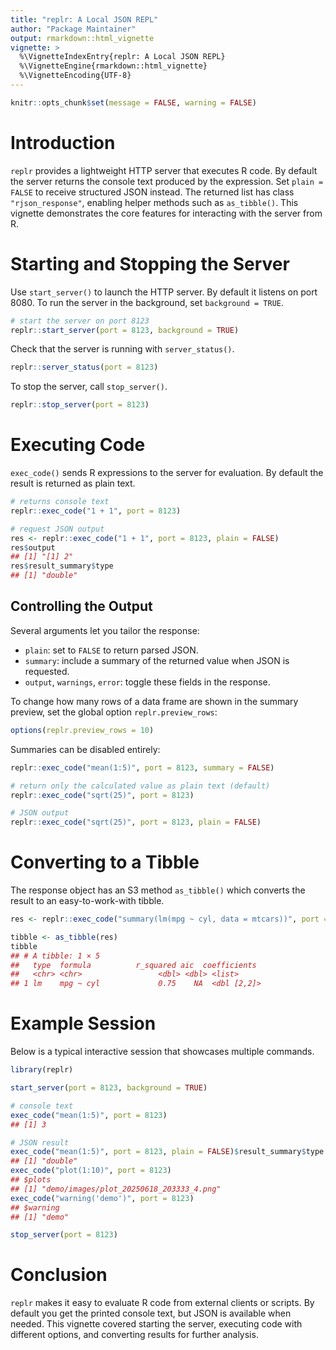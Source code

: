 ```yaml
---
title: "replr: A Local JSON REPL"
author: "Package Maintainer"
output: rmarkdown::html_vignette
vignette: >
  %\VignetteIndexEntry{replr: A Local JSON REPL}
  %\VignetteEngine{rmarkdown::html_vignette}
  %\VignetteEncoding{UTF-8}
---
```


```r
knitr::opts_chunk$set(message = FALSE, warning = FALSE)
```

# Introduction

`replr` provides a lightweight HTTP server that executes R code. By default the
server returns the console text produced by the expression. Set `plain = FALSE`
to receive structured JSON instead. The returned list has class
`"rjson_response"`, enabling helper methods such as `as_tibble()`. This vignette demonstrates the core
features for interacting with the server from R.

# Starting and Stopping the Server

Use `start_server()` to launch the HTTP server. By default it listens on port
8080. To run the server in the background, set `background = TRUE`.

```r
# start the server on port 8123
replr::start_server(port = 8123, background = TRUE)
```

Check that the server is running with `server_status()`.

```r
replr::server_status(port = 8123)
```

To stop the server, call `stop_server()`.

```r
replr::stop_server(port = 8123)
```

# Executing Code

`exec_code()` sends R expressions to the server for evaluation. By default the
result is returned as plain text.

```r
# returns console text
replr::exec_code("1 + 1", port = 8123)

# request JSON output
res <- replr::exec_code("1 + 1", port = 8123, plain = FALSE)
res$output
## [1] "[1] 2"
res$result_summary$type
## [1] "double"
```

## Controlling the Output

Several arguments let you tailor the response:

- `plain`: set to `FALSE` to return parsed JSON.
- `summary`: include a summary of the returned value when JSON is requested.
- `output`, `warnings`, `error`: toggle these fields in the response.

To change how many rows of a data frame are shown in the summary preview, set
the global option `replr.preview_rows`:

```r
options(replr.preview_rows = 10)
```

Summaries can be disabled entirely:

```r
replr::exec_code("mean(1:5)", port = 8123, summary = FALSE)
```

```r
# return only the calculated value as plain text (default)
replr::exec_code("sqrt(25)", port = 8123)

# JSON output
replr::exec_code("sqrt(25)", port = 8123, plain = FALSE)
```

# Converting to a Tibble

The response object has an S3 method `as_tibble()` which converts the result to
an easy-to-work-with tibble.

```r
res <- replr::exec_code("summary(lm(mpg ~ cyl, data = mtcars))", port = 8123, plain = FALSE)

tibble <- as_tibble(res)
tibble
## # A tibble: 1 × 5
##   type  formula          r_squared aic  coefficients
##   <chr> <chr>                 <dbl> <dbl> <list>
## 1 lm    mpg ~ cyl             0.75    NA  <dbl [2,2]>
```

# Example Session

Below is a typical interactive session that showcases multiple commands.

```r
library(replr)

start_server(port = 8123, background = TRUE)

# console text
exec_code("mean(1:5)", port = 8123)
## [1] 3

# JSON result
exec_code("mean(1:5)", port = 8123, plain = FALSE)$result_summary$type
## [1] "double"
exec_code("plot(1:10)", port = 8123)
## $plots
## [1] "demo/images/plot_20250618_203333_4.png"
exec_code("warning('demo')", port = 8123)
## $warning
## [1] "demo"

stop_server(port = 8123)
```

# Conclusion

`replr` makes it easy to evaluate R code from external clients or scripts. By
default you get the printed console text, but JSON is available when needed.
This vignette covered starting the server, executing code with different
options, and converting results for further analysis.

